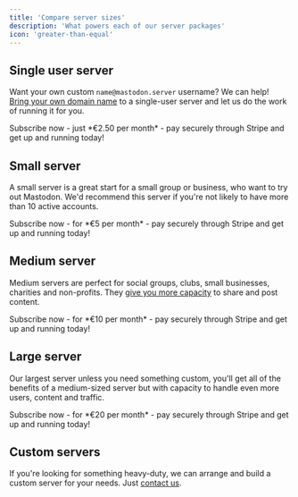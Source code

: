 ```yaml
---
title: 'Compare server sizes'
description: 'What powers each of our server packages'
icon: 'greater-than-equal'
---
```


## Single user server

Want your own custom `name@mastodon.server` username? We can help! [Bring your own domain name](/managed-server/domain-name) to a single-user server and let us do the work of running it for you.

<Card title="Get a single user server" icon="cart-shopping" iconType="duotone" color="#069069" href="https://buy.stripe.com/00gbJQdKk5uE94AfYY">
Subscribe now - just *€2.50 per month* - pay securely through Stripe and get up and running today!
</Card>

## Small server

A small server is a great start for a small group or business, who want to try out Mastodon. We'd recommend this server if you're not likely to have more than 10 active accounts.

<Card title="Get a small server" icon="cart-shopping" iconType="duotone" color="#069069" href="https://buy.stripe.com/9AQaFM9u43mw1C84gh">
Subscribe now - for *€5 per month* - pay securely through Stripe and get up and running today!
</Card>

## Medium server

Medium servers are perfect for social groups, clubs, small businesses, charities and non-profits. They [give you more capacity](/managed-server/costs) to share and post content.

<Card title="Get a medium server" icon="cart-shopping" iconType="duotone" color="#069069" href="https://buy.stripe.com/cN23dkdKkf5e2Gc146">
Subscribe now - for *€10 per month* - pay securely through Stripe and get up and running today!
</Card>

## Large server

Our largest server unless you need something custom, you'll get all of the benefits of a medium-sized server but with capacity to handle even more users, content and traffic.

<Card title="Get a large server" icon="cart-shopping" iconType="duotone" color="#069069" href="https://buy.stripe.com/aEU9BIcGgcX62GcfZ1">
Subscribe now - for *€20 per month* - pay securely through Stripe and get up and running today!
</Card>

## Custom servers

If you're looking for something heavy-duty, we can arrange and build a custom server for your needs. Just [contact us](/support/overview).
